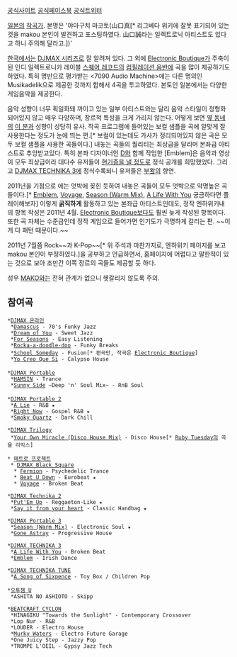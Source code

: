 [http://www.makou.com/ 공식사이트]
[http://www.facebook.com/pages/Makou/323188269106 공식페이스북]
[http://twitter.com/#!/makou0629 공식트위터]

[[일본]]의 [[작곡가]]. 본명은 '야마구치 마코토(山口真[* 리그베다 위키에 잘못 표기되어 있는 것을 makou 본인이 발견하고 포스팅하였다. 山口誠라는 일렉트로닉 아티스트도 있다고 하니 주의해 달라고.])'

[[한국]]에서는 [[DJMAX 시리즈]]로 잘 알려져 있다. 그 외에 [[Electronic Boutique]]가 주축이 된 인디 일렉트로니카 레이블 [[스퀘어 레코드]]의 [[컴필레이션 음반]]에 곡을 많이 제공하기도 하였다. 특히 명반으로 평가받는 <7090 Audio Machine>에는 다른 명의인 Musikadelik으로 제공한 것까지 합해서 4곡을 투고하였다. 본토인 일본에서는 다양한 게임음악을 제공한다.

음악 성향이 너무 획일화돼 까이고 있는 일부 아티스트와는 달리 음악 스타일이 정형화되어있지 않고 매우 다양하며, 장르적 특성을 크게 가리지 않는다. 어떻게 보면 [[BEMANI 시리즈|옆 동네]]의 [[TOMOSUKE|이 분]]과 성향이 상당히 유사. 작곡 프로그램에 들어있는 보컬 샘플을 곡에 알맞게 잘 사용한다는 정도가 눈에 띄는 편.[* 보컬이 있는데도 가사가 정리되어있지 않은 곡은 모두 보컬 샘플을 사용한 곡들이다.] 내놓는 곡들의 퀄리티는 최상급을 달리며 본좌급 아티스트로 추앙받고있다. 특히 본좌 디자이너인 [[D(디자이너)|D]]와 함께 작업한 [Emblem]은 음악과 영상이 모두 최상급이라 대다수 유저들이 [[현기증 난단 말이에요|현기증을 낼 정도로]] 정식 공개를 희망했었다. 그리고 [[DJMAX TECHNIKA 3]]에 정식수록되니 유저들은 [[부왘]]의 향연.

2011년을 기점으로 에는 엇박에 꽂힌 듯하여 내놓은 곡들이 모두 엇박으로 악명높은 곡들이다.[* [[Emblem]], [[Voyage]], [[Season (Warm Mix)]], [[A Life With You]] 궁금하다면 플레이해보자]
이렇게 '''굵직하게''' 활동하고 있는 본좌급 아티스트인데도, 정작 엔하위키내의 항목 작성은 2011년 4월. [[Electronic Boutique]]보다도 훨씬 늦게 작성된 항목이다. 또한 곡 자체는 수준급인데 정작 게임으로 들어가면 인기도가 극명하게 갈리는 편. ~~이게 다 패턴 때문이다.~~

2011년 7월쯤 Rock~~과 K-Pop~~[* 위 주석과 마찬가지로, 엔하위키 페이지를 보고 makou 본인이 부정하였다.]을 공부하고 언급하면서, 홈페이지에 어렵다고 말한적이 있는 것으로 보아 조만간 이쪽 장르의 곡들도 제공할 듯 하다.

성우 [[MAKO]]와는 전혀 관계가 없으니 헷갈리지 않도록 주의.

== 참여곡 ==
 *[[DJMAX 온라인]]
  *[[Damascus]] - 70's Funky Jazz
  *[[Dream of You]] - Sweet Jazz
  *[[For Seasons]] - Easy Listening
  *[[Rocka-a-doodle-doo]] - Funky Breaks
  *[[School Someday]] - Fusion[* 편곡만, 작곡은 [[Electronic Boutique]]]
  *[[Yo Creo Que Si]] - Calypso House
 
 *[[DJMAX Portable]]
  *[[HAMSIN]] - Trance
  *[[Sunny Side]] ~Deep 'n' Soul Mix~ - RnB Soul
 
 *[[DJMAX Portable 2]]
  *[[A Lie]] - R&B ★
  *[[Right Now]] - Gospel R&B ★
  *[[Smoky Quartz]] - Dark Chill

 *[[DJMAX Trilogy]]
  *[[Your Own Miracle|Your Own Miracle (Disco House Mix)]] - Disco House[* [[Ruby Tuesday]]의 곡을 리믹스]

 * [[메트로 프로젝트]]
  * [[DJMAX Black Square]]
   * [[Fermion]] - Psychedelic Trance
   * [[Beat U Down]] - Eurobeat ★
   * [[Voyage]] - Broken Beat
  
 *[[DJMAX Technika 2]] 
  *[[Put'Em Up]] - Reggaeton-Like ★
  *[[Say it from your heart]] - Classic Handbag ★
  
 *[[DJMAX Portable 3]]
  *[[Season (Warm Mix)]] - Electronic Soul ★
  *[[Gone Astray]] - Progressive House

 *[[DJMAX TECHNIKA 3]]
  *[[A Life With You]] - Broken Beat
  *[[Emblem]] - Irish Dance

 *[[DJMAX TECHNIKA TUNE]]
  *[[A Song of Sixpence]] - Toy Box / Children Pop

 *[[오투잼 U]]
  *ASHITA NO ASHIOTO - Skipp

 *[[BEATCRAFT CYCLON]]
  *HINAGIKU "Towards the Sunlight" - Contemporary Crossover
  *Lop Nur - R&B
  *LOUDER - Electro House
  *[[Murky Waters]] - Electro Future Garage
  *One Juicy Step - Jazzy Pop
  *TROMPE L'OEIL - Gypsy Jazz Tech
